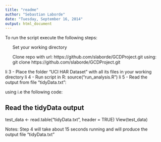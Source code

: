```yaml
---
title: "readme"
author: "Sebastian Laborde"
date: "Tuesday, September 16, 2014"
output: html_document
---
```


To run the script execute the following steps:

<ol>Set your working directory </ol>
<ol>Clone repo with url: https://github.com/slaborde/GCDProject.git using: git clone https://github.com/slaborde/GCDProject.git </ol>

li 3 - Place the folder "UCI HAR Dataset" with all its files in your working directory
li 4 - Run script in R: source("run_analysis.R")
li 5 - Read the output from file "tidyData.txt": 

using i.e the following code:

## Read the tidyData output
test_data <- read.table("tidyData.txt", header = TRUE)
View(test_data)

Notes:
Step 4 will take about 15 seconds running and will produce the output file "tidyData.txt"



